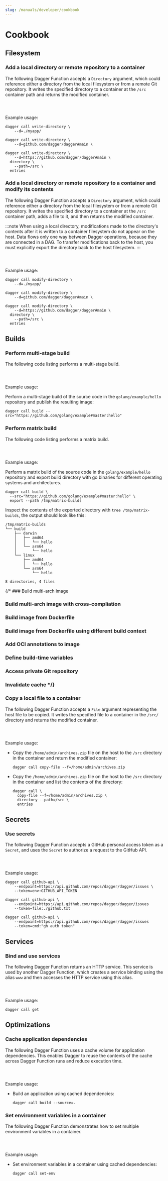 ```yaml
---
slug: /manuals/developer/cookbook
---
```



# Cookbook

## Filesystem

### Add a local directory or remote repository to a container

The following Dagger Function accepts a `Directory` argument, which could reference either a directory from the local filesystem or from a remote Git repository. It writes the specified directory to a container at the `/src` container path and returns the modified container.

<Tabs groupId="language">
<TabItem value="Go">

```go file=./cookbook/snippets/write-dir/go/main.go
```

</TabItem>
<TabItem value="Python">

```python file=./cookbook/snippets/write-dir/python/main.py
```

</TabItem>
<TabItem value="TypeScript">

```typescript file=./cookbook/snippets/write-dir/typescript/index.ts
```

</TabItem>
</Tabs>

Example usage:

```
dagger call write-directory \
    --d=./myapp/

dagger call write-directory \
    --d=github.com/dagger/dagger#main \

dagger call write-directory \
    --d=https://github.com/dagger/dagger#main \
  directory \
    --path=/src \
  entries
```

### Add a local directory or remote repository to a container and modify its contents

The following Dagger Function accepts a `Directory` argument, which could reference either a directory from the local filesystem or from a remote Git repository. It writes the specified directory to a container at the `/src` container path, adds a file to it, and then returns the modified container.

:::note
When using a local directory, modifications made to the directory's contents after it is written to a container filesystem do not appear on the host. Data flows only one way between Dagger operations, because they are connected in a DAG. To transfer modifications back to the host, you must explicitly export the directory back to the host filesystem.
:::

<Tabs groupId="language">
<TabItem value="Go">

```go file=./cookbook/snippets/modify-dir/go/main.go
```

</TabItem>
<TabItem value="Python">

```python file=./cookbook/snippets/modify-dir/python/main.py
```

</TabItem>
<TabItem value="TypeScript">

```typescript file=./cookbook/snippets/modify-dir/typescript/index.ts
```

</TabItem>
</Tabs>

Example usage:

```
dagger call modify-directory \
    --d=./myapp/

dagger call modify-directory \
    --d=github.com/dagger/dagger#main \

dagger call modify-directory \
    --d=https://github.com/dagger/dagger#main \
  directory \
    --path=/src \
  entries
```
## Builds

### Perform multi-stage build 

The following code listing performs a multi-stage build. 

<Tabs groupId="language">
<TabItem value="Go">

```go file=./cookbook/snippets/builds/multi-stage-build/go/main.go
```

</TabItem>
<TabItem value="Python">

```python file=./cookbook/snippets/builds/multi-stage-build/python/main.py
```

</TabItem>
<TabItem value="TypeScript">

```typescript file=./cookbook/snippets/builds/multi-stage-build/typescript/index.ts
```

</TabItem>
</Tabs>

Example usage:

Perform a multi-stage build of the source code in the `golang/example/hello` repository and publish the resulting image:
```shell
dagger call build --src="https://github.com/golang/example#master:hello"
```

### Perform matrix build 

The following code listing performs a matrix build. 

<Tabs groupId="language">
<TabItem value="Go">

```go file=./cookbook/snippets/builds/matrix-build/go/main.go
```

</TabItem>
<TabItem value="Python">

```python file=./cookbook/snippets/builds/matrix-build/python/main.py
```

</TabItem>
<TabItem value="TypeScript">

```typescript file=./cookbook/snippets/builds/matrix-build/typescript/index.ts
```

</TabItem>
</Tabs>

Example usage:

Perform a matrix build of the source code in the `golang/example/hello` repository and export build directory with go binaries for different operating systems and architectures.
```shell
dagger call build \
  --src="https://github.com/golang/example#master:hello" \
  export --path /tmp/matrix-builds
```

Inspect the contents of the exported directory with `tree /tmp/matrix-builds`, the output should look like this:

```shell
/tmp/matrix-builds
└── build
    ├── darwin
    │   ├── amd64
    │   │   └── hello
    │   └── arm64
    │       └── hello
    └── linux
        ├── amd64
        │   └── hello
        └── arm64
            └── hello

8 directories, 4 files
```

{/* ### Build multi-arch image 

### Build multi-arch image with cross-compliation 

### Build image from Dockerfile

### Build image from Dockerfile using different build context 

### Add OCI annotations to image 

### Define build-time variables 

### Access private Git repository

### Invalidate cache */}

### Copy a local file to a container

The following Dagger Function accepts a `File` argument representing the host file to be copied. It writes the specified file to a container in the `/src/` directory and returns the modified container.

<Tabs groupId="language">
<TabItem value="Go">

```go file=./cookbook/snippets/copy-file/go/main.go
```

</TabItem>
<TabItem value="Python">

```python file=./cookbook/snippets/copy-file/python/main.py
```

</TabItem>
<TabItem value="TypeScript">

```typescript file=./cookbook/snippets/copy-file/typescript/index.ts
```

</TabItem>
</Tabs>

Example usage:

-  Copy the `/home/admin/archives.zip` file on the host to the `/src` directory in the container and return the modified container:

    ```shell
    dagger call copy-file --f=/home/admin/archives.zip
    ```

-  Copy the `/home/admin/archives.zip` file on the host to the `/src` directory in the container and list the contents of the directory:

    ```shell
    dagger call \
      copy-file --f=/home/admin/archives.zip \
      directory --path=/src \
      entries
    ```

## Secrets

### Use secrets

The following Dagger Function accepts a GitHub personal access token as a `Secret`, and uses the `Secret` to authorize a request to the GitHub API.

<Tabs groupId="language">
<TabItem value="Go">

```go file=./snippets/secrets/go/main.go
```

</TabItem>
<TabItem value="Python">

```python file=./snippets/secrets/python/main.py
```

</TabItem>
<TabItem value="TypeScript">

```typescript file=./snippets/secrets/typescript/index.ts
```

</TabItem>
</Tabs>

Example usage:

```shell
dagger call github-api \
    --endpoint=https://api.github.com/repos/dagger/dagger/issues \
    --token=env:GITHUB_API_TOKEN

dagger call github-api \
    --endpoint=https://api.github.com/repos/dagger/dagger/issues
    --token=file:./github.txt

dagger call github-api \
    --endpoint=https://api.github.com/repos/dagger/dagger/issues
    --token=cmd:"gh auth token"
```

## Services 

### Bind and use services

The following Dagger Function returns an HTTP service. This service is used by another Dagger Function, which creates a service binding using the alias `www` and then accesses the HTTP service using this alias.

<Tabs groupId="language">
<TabItem value="Go">

```go file=./snippets/services/bind-services/go/main.go
```

</TabItem>
<TabItem value="Python">

```python file=./snippets/services/bind-services/python/main.py
```

</TabItem>
<TabItem value="TypeScript">

```typescript file=./snippets/services/bind-services/typescript/index.ts
```

</TabItem>
</Tabs>

Example usage:

```shell
dagger call get
```

## Optimizations

### Cache application dependencies

The following Dagger Function uses a cache volume for application dependencies. This enables Dagger to reuse the contents of the cache across Dagger Function runs and reduce execution time.

<Tabs groupId="language">
<TabItem value="Go">

```go file=./cookbook/snippets/cache-dependencies/go/main.go
```

</TabItem>
<TabItem value="Python">

```python file=./cookbook/snippets/cache-dependencies/python/main.py
```

</TabItem>
<TabItem value="TypeScript">

```typescript file=./cookbook/snippets/cache-dependencies/typescript/index.ts
```

</TabItem>
</Tabs>

Example usage:

- Build an application using cached dependencies:

    ```shell
    dagger call build --source=.
    ```

### Set environment variables in a container

The following Dagger Function demonstrates how to set multiple environment variables in a container.

<Tabs groupId="language">
<TabItem value="Go">

```go file=./cookbook/snippets/set-env-vars/go/main.go
```

</TabItem>
<TabItem value="Python">

```python file=./cookbook/snippets/set-env-vars/python/main.py
```

</TabItem>
<TabItem value="TypeScript">

```typescript file=./cookbook/snippets/set-env-vars/typescript/index.ts
```

</TabItem>
</Tabs>

Example usage:

- Set environment variables in a container using cached dependencies:

    ```shell
    dagger call set-env
    ```
